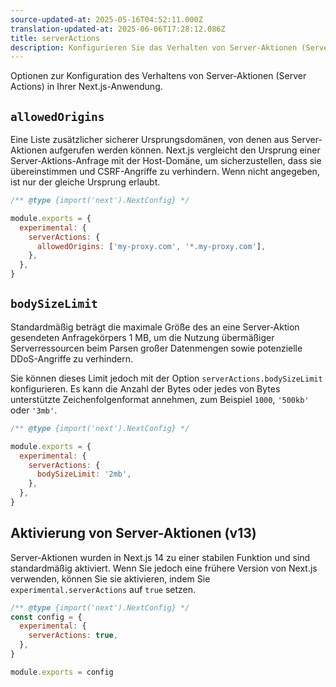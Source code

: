 ```yaml
---
source-updated-at: 2025-05-16T04:52:11.000Z
translation-updated-at: 2025-06-06T17:28:12.086Z
title: serverActions
description: Konfigurieren Sie das Verhalten von Server-Aktionen (Server Actions) in Ihrer Next.js-Anwendung.
---
```


Optionen zur Konfiguration des Verhaltens von Server-Aktionen (Server Actions) in Ihrer Next.js-Anwendung.

## `allowedOrigins`

Eine Liste zusätzlicher sicherer Ursprungsdomänen, von denen aus Server-Aktionen aufgerufen werden können. Next.js vergleicht den Ursprung einer Server-Aktions-Anfrage mit der Host-Domäne, um sicherzustellen, dass sie übereinstimmen und CSRF-Angriffe zu verhindern. Wenn nicht angegeben, ist nur der gleiche Ursprung erlaubt.

```js filename="next.config.js"
/** @type {import('next').NextConfig} */

module.exports = {
  experimental: {
    serverActions: {
      allowedOrigins: ['my-proxy.com', '*.my-proxy.com'],
    },
  },
}
```

## `bodySizeLimit`

Standardmäßig beträgt die maximale Größe des an eine Server-Aktion gesendeten Anfragekörpers 1 MB, um die Nutzung übermäßiger Serverressourcen beim Parsen großer Datenmengen sowie potenzielle DDoS-Angriffe zu verhindern.

Sie können dieses Limit jedoch mit der Option `serverActions.bodySizeLimit` konfigurieren. Es kann die Anzahl der Bytes oder jedes von Bytes unterstützte Zeichenfolgenformat annehmen, zum Beispiel `1000`, `'500kb'` oder `'3mb'`.

```js filename="next.config.js"
/** @type {import('next').NextConfig} */

module.exports = {
  experimental: {
    serverActions: {
      bodySizeLimit: '2mb',
    },
  },
}
```

## Aktivierung von Server-Aktionen (v13)

Server-Aktionen wurden in Next.js 14 zu einer stabilen Funktion und sind standardmäßig aktiviert. Wenn Sie jedoch eine frühere Version von Next.js verwenden, können Sie sie aktivieren, indem Sie `experimental.serverActions` auf `true` setzen.

```js filename="next.config.js"
/** @type {import('next').NextConfig} */
const config = {
  experimental: {
    serverActions: true,
  },
}

module.exports = config
```